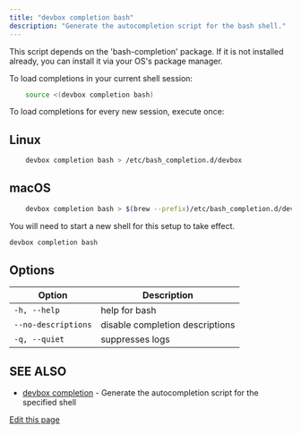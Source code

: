 ```yaml
---
title: "devbox completion bash"
description: "Generate the autocompletion script for the bash shell."
---
```


This script depends on the 'bash-completion' package. If it is not installed already, you can
install it via your OS's package manager.

To load completions in your current shell session:

```bash
	source <(devbox completion bash)
```

To load completions for every new session, execute once:

## Linux[​](#linux "Direct link to Linux")

```bash
	devbox completion bash > /etc/bash_completion.d/devbox
```

## macOS[​](#macos "Direct link to macOS")

```bash
	devbox completion bash > $(brew --prefix)/etc/bash_completion.d/devbox
```

You will need to start a new shell for this setup to take effect.

```bash
devbox completion bash
```

## Options[​](#options "Direct link to Options")

| Option              | Description                     |
| ------------------- | ------------------------------- |
| `-h, --help`        | help for bash                   |
| `--no-descriptions` | disable completion descriptions |
| `-q, --quiet`       | suppresses logs                 |

## SEE ALSO[​](#see-also "Direct link to SEE ALSO")

- [devbox completion](/docs/devbox/cli-reference/devbox-completion/) - Generate the autocompletion
  script for the specified shell

[Edit this page](https://github.com/jetify-com/devbox/tree/main/docs/app/docs/cli-reference/devbox-completion-bash.md)
